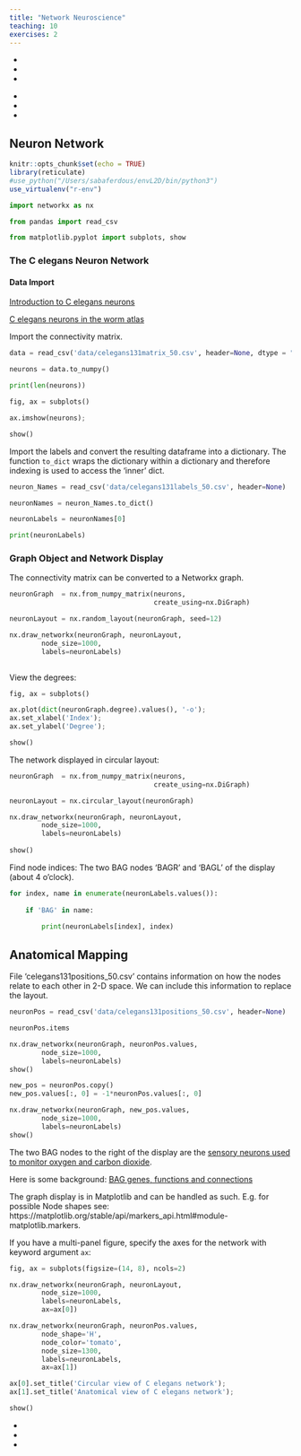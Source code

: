 ```yaml
---
title: "Network Neuroscience"
teaching: 10
exercises: 2
---
```


:::::::::::::::::::::::::::::::::::::: questions 

- 
-
-

::::::::::::::::::::::::::::::::::::::::::::::::

::::::::::::::::::::::::::::::::::::: objectives

-
-
-
::::::::::::::::::::::::::::::::::::::::::::::::

## Neuron Network

```r
knitr::opts_chunk$set(echo = TRUE)
library(reticulate)
#use_python("/Users/sabaferdous/envL2D/bin/python3")
use_virtualenv("r-env")
```

```python
import networkx as nx

from pandas import read_csv

from matplotlib.pyplot import subplots, show 
```

### The C elegans Neuron Network
#### Data Import

[Introduction to C elegans neurons](http://www.wormbook.org/chapters/www_celegansintro/celegansintro.html#sec5.4)

[C elegans neurons in the worm atlas](https://www.wormatlas.org/hermaphrodite/nervous/Neuroframeset.html)

Import the connectivity matrix.

```python
data = read_csv('data/celegans131matrix_50.csv', header=None, dtype = "int")

neurons = data.to_numpy()

print(len(neurons))
```

```python
fig, ax = subplots()

ax.imshow(neurons);

show()
```

Import the labels and convert the resulting dataframe into a dictionary. The function `to_dict` wraps the dictionary within a dictionary and therefore indexing is used to access the 'inner' dict.

```python
neuron_Names = read_csv('data/celegans131labels_50.csv', header=None)

neuronNames = neuron_Names.to_dict()

neuronLabels = neuronNames[0]

print(neuronLabels)
```

### Graph Object and Network Display
The connectivity matrix can be converted to a Networkx graph.

```python
neuronGraph  = nx.from_numpy_matrix(neurons, 
                                    create_using=nx.DiGraph)   

neuronLayout = nx.random_layout(neuronGraph, seed=12)

nx.draw_networkx(neuronGraph, neuronLayout, 
        node_size=1000,
        labels=neuronLabels)
        
```

View the degrees:

```python
fig, ax = subplots()

ax.plot(dict(neuronGraph.degree).values(), '-o');
ax.set_xlabel('Index');
ax.set_ylabel('Degree');

show()
```

The network displayed in circular layout:

```python
neuronGraph  = nx.from_numpy_matrix(neurons, 
                                    create_using=nx.DiGraph)   

neuronLayout = nx.circular_layout(neuronGraph)

nx.draw_networkx(neuronGraph, neuronLayout, 
        node_size=1000,
        labels=neuronLabels)
        
show()        

```

Find node indices:
The two BAG nodes 'BAGR' and 'BAGL' of the display (about 4 o'clock).

```python
for index, name in enumerate(neuronLabels.values()):
    
    if 'BAG' in name:
        
        print(neuronLabels[index], index)
```

## Anatomical Mapping

File 'celegans131positions_50.csv' contains information on how the nodes relate to each other in 2-D space. We can include this information to replace the layout.

```python
neuronPos = read_csv('data/celegans131positions_50.csv', header=None)

neuronPos.items
```

```python
nx.draw_networkx(neuronGraph, neuronPos.values,
        node_size=1000,
        labels=neuronLabels)
show()
```


```python
new_pos = neuronPos.copy()
new_pos.values[:, 0] = -1*neuronPos.values[:, 0]

nx.draw_networkx(neuronGraph, new_pos.values,
        node_size=1000,
        labels=neuronLabels)
show()        
```

The two BAG nodes to the right of the display are the [sensory neurons used to monitor oxygen and carbon dioxide](https://www.wormatlas.org/neurons/Individual%20Neurons/BAGframeset.html).

Here is some background:
[BAG genes, functions and connections](http://wormweb.org/neuralnet#c=BAG&m=1)

The graph display is in Matplotlib and can be handled as such. E.g. for possible Node shapes see:
https://matplotlib.org/stable/api/markers_api.html#module-matplotlib.markers. 

If you have a multi-panel figure, specify the axes for the network with keyword argument `ax`:

```python
fig, ax = subplots(figsize=(14, 8), ncols=2)

nx.draw_networkx(neuronGraph, neuronLayout, 
        node_size=1000,
        labels=neuronLabels,
        ax=ax[0])

nx.draw_networkx(neuronGraph, neuronPos.values,
        node_shape='H',
        node_color='tomato',
        node_size=1300,
        labels=neuronLabels,
        ax=ax[1])

ax[0].set_title('Circular view of C elegans network');
ax[1].set_title('Anatomical view of C elegans network');

show()
```

:::::::::::::::::::::::::::::::::::::keypoints 

-
-
-

::::::::::::::::::::::::::::::::::::::::::::::::
[r-markdown]: https://rmarkdown.rstudio.com/
